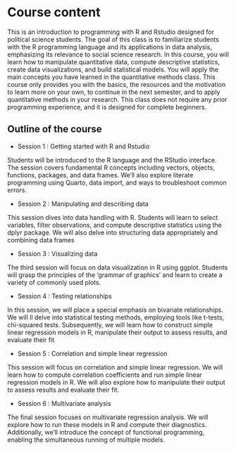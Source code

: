 # Course content {.unnumbered}

This is an introduction to programming with R and Rstudio designed for political science students. The goal of this class is to familiarize students with the R programming language and its applications in data analysis, emphasizing its relevance to social science research. In this course, you will learn how to manipulate quantitative data, compute descriptive statistics, create data visualizations, and build statistical models. You will apply the main concepts you have learned in the quantitative methods class. This course only provides you with the basics, the resources and the motivation to learn more on your own, to continue in the next semester, and to apply quantitative methods in your research. This class does not require any prior programming experience, and it is designed for complete beginners.

## Outline of the course

-   Session 1 : Getting started with R and Rstudio

Students will be introduced to the R language and the RStudio interface. The session covers fundamental R concepts including vectors, objects, functions, packages, and data frames. We'll also explore literate programming using Quarto, data import, and ways to troubleshoot common errors.

-   Session 2 : Manipulating and describing data

This session dives into data handling with R. Students will learn to select variables, filter observations, and compute descriptive statistics using the dplyr package. We will also delve into structuring data appropriately and combining data frames

-   Session 3 : Visualizing data

The third session will focus on data visualization in R using ggplot. Students will grasp the principles of the 'grammar of graphics' and learn to create a variety of commonly used plots.

-   Session 4 : Testing relationships

In this session, we will place a special emphasis on bivariate relationships. We will ll delve into statistical testing methods, employing tools like t-tests, chi-squared tests. Subsequently, we will learn how to construct simple linear regression models in R, manipulate their output to assess results, and evaluate their fit

-   Session 5 : Correlation and simple linear regression

This session will focus on correlation and simple linear regression. We will learn how to compute correlation coefficients and run simple linear regression models in R. We will also explore how to manipulate their output to assess results and evaluate their fit.

-   Session 6 : Multivariate analysis

The final session focuses on multivariate regression analysis. We will explore how to run these models in R and compute their diagnostics. Additionally, we'll introduce the concept of functional programming, enabling the simultaneous running of multiple models.
